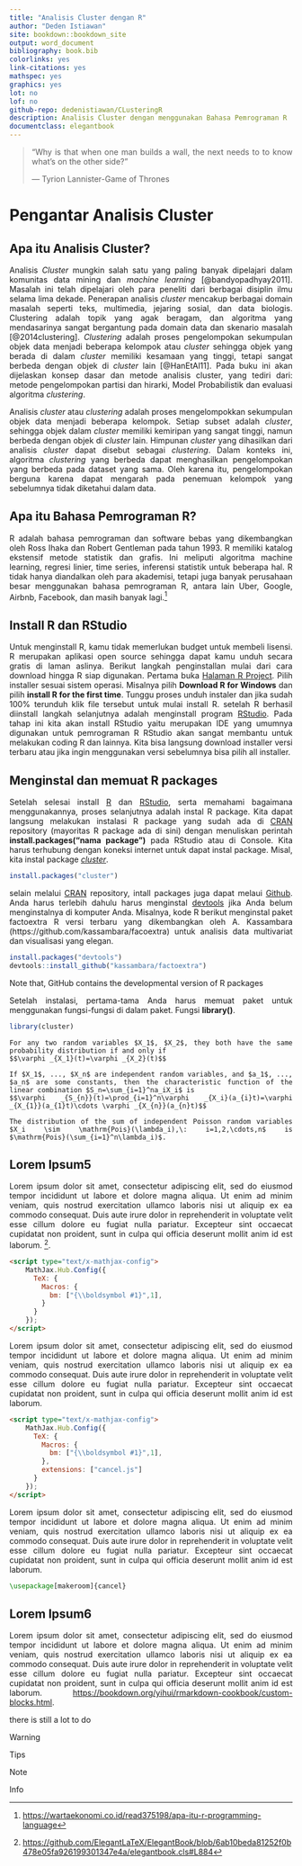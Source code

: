 ```yaml
---
title: "Analisis Cluster dengan R"
author: "Deden Istiawan"
site: bookdown::bookdown_site
output: word_document
bibliography: book.bib
colorlinks: yes
link-citations: yes
mathspec: yes
graphics: yes
lot: no
lof: no
github-repo: dedenistiawan/CLusteringR
description: Analisis Cluster dengan menggunakan Bahasa Pemrograman R
documentclass: elegantbook
---
```


\mainmatter

```{=html}
<style>
body{
text-align: justify}
</style>
```
> "Why is that when one man builds a wall, the next needs to to know what's on the other side?"
>
> --- Tyrion Lannister-Game of Thrones

# Pengantar Analisis Cluster

## Apa itu Analisis Cluster?

Analisis *Cluster* mungkin salah satu yang paling banyak dipelajari dalam komunitas data mining dan *machine learning* [@bandyopadhyay2011]. Masalah ini telah dipelajari oleh para peneliti dari berbagai disiplin ilmu selama lima dekade. Penerapan analisis *cluster* mencakup berbagai domain masalah seperti teks, multimedia, jejaring sosial, dan data biologis. Clustering adalah topik yang agak beragam, dan algoritma yang mendasarinya sangat bergantung pada domain data dan skenario masalah [@2014clustering]. *Clustering* adalah proses pengelompokan sekumpulan objek data menjadi beberapa kelompok atau *cluster* sehingga objek yang berada di dalam *cluster* memiliki kesamaan yang tinggi, tetapi sangat berbeda dengan objek di *cluster* lain [@HanEtAl11]. Pada buku ini akan dijelaskan konsep dasar dan metode analisis cluster, yang tediri dari: metode pengelompokan partisi dan hirarki, Model Probabilistik dan evaluasi algoritma *clustering*.

Analisis *cluster* atau *clustering* adalah proses mengelompokkan sekumpulan objek data menjadi beberapa kelompok. Setiap subset adalah *cluster*, sehingga objek dalam *cluster* memiliki kemiripan yang sangat tinggi, namun berbeda dengan objek di *cluster* lain. Himpunan *cluster* yang dihasilkan dari analisis *cluster* dapat disebut sebagai *clustering*. Dalam konteks ini, algoritma *clustering* yang berbeda dapat menghasilkan pengelompokan yang berbeda pada dataset yang sama. Oleh karena itu, pengelompokan berguna karena dapat mengarah pada penemuan kelompok yang sebelumnya tidak diketahui dalam data.

## Apa itu Bahasa Pemrograman R?

R adalah bahasa pemrograman dan software bebas yang dikembangkan oleh Ross Ihaka dan Robert Gentleman pada tahun 1993. R memiliki katalog ekstensif metode statistik dan grafis. Ini meliputi algoritma machine learning, regresi linier, time series, inferensi statistik untuk beberapa hal. R tidak hanya diandalkan oleh para akademisi, tetapi juga banyak perusahaan besar menggunakan bahasa pemrograman R, antara lain Uber, Google, Airbnb, Facebook, dan masih banyak lagi.[^index-1]

[^index-1]: <https://wartaekonomi.co.id/read375198/apa-itu-r-programming-language>

## Install R dan RStudio

Untuk menginstall R, kamu tidak memerlukan budget untuk membeli lisensi. R merupakan aplikasi open source sehingga dapat kamu unduh secara gratis di laman aslinya. Berikut langkah penginstallan mulai dari cara download hingga R siap digunakan. Pertama buka [Halaman R Project](https://cran.r-project.org/). Pilih installer sesuai sistem operasi. Misalnya pilih **Download R for Windows** dan pilih **install R for the first time**. Tunggu proses unduh instaler dan jika sudah 100% terunduh klik file tersebut untuk mulai install R. setelah R berhasil diinstall langkah selanjutnya adalah menginstall program [RStudio](https://posit.co/download/rstudio-desktop/). Pada tahap ini kita akan install RStudio yaitu merupakan IDE yang umumnya digunakan untuk pemrograman R RStudio akan sangat membantu untuk melakukan coding R dan lainnya. Kita bisa langsung download installer versi terbaru atau jika ingin menggunakan versi sebelumnya bisa pilih all installer.

## Menginstal dan memuat R packages
Setelah selesai instalI [R](https://cran.r-project.org/) dan [RStudio](https://posit.co/download/rstudio-desktop/), serta memahami bagaimana menggunakannya, proses selanjutnya adalah instal R package. Kita dapat langsung melakukan instalasi R package yang sudah ada di [CRAN](https://cran.r-project.org/) repository (mayoritas R package ada di sini) dengan menuliskan perintah **install.packages(“nama package”)** pada RStudio atau di Console. Kita harus terhubung dengan koneksi internet untuk dapat instal package. Misal, kita instal package [*cluster*](https://cran.r-project.org/web/packages/cluster/index.html).

```r
install.packages("cluster")
```

selain melalui [CRAN](https://cran.r-project.org/) repository, intall packages juga dapat melaui [Github](https://github.com/). Anda harus terlebih dahulu harus menginstal [devtools](https://cran.r-project.org/web/packages/devtools/index.html) jika Anda belum menginstalnya di komputer Anda. Misalnya, kode R berikut menginstal paket factoextra R versi terbaru yang dikembangkan oleh A. Kassambara (https://github.com/kassambara/facoextra) untuk analisis data multivariat dan visualisasi yang elegan.

```r
install.packages("devtools")
devtools::install_github("kassambara/factoextra")
```

::: {.rmdnote data-latex="{Note}"}
Note that, GitHub contains the developmental version of R packages
:::

Setelah instalasi, pertama-tama Anda harus memuat paket untuk menggunakan fungsi-fungsi di dalam paket. Fungsi **library()**.

```r
library(cluster)
```


```lemma
For any two random variables $X_1$, $X_2$, they both have the same probability distribution if and only if
$$\varphi _{X_1}(t)=\varphi _{X_2}(t)$$
```

```theorem
If $X_1$, ..., $X_n$ are independent random variables, and $a_1$, ..., $a_n$ are some constants, then the characteristic function of the linear combination $S_n=\sum_{i=1}^na_iX_i$ is
$$\varphi _{S_{n}}(t)=\prod_{i=1}^n\varphi _{X_i}(a_{i}t)=\varphi _{X_{1}}(a_{1}t)\cdots \varphi _{X_{n}}(a_{n}t)$$
```

```proposition
The distribution of the sum of independent Poisson random variables $X_i \sim \mathrm{Pois}(\lambda_i),\: i=1,2,\cdots,n$ is $\mathrm{Pois}(\sum_{i=1}^n\lambda_i)$.
```

## Lorem Ipsum5 {#math-formular}

Lorem ipsum dolor sit amet, consectetur adipiscing elit, sed do eiusmod tempor incididunt ut labore et dolore magna aliqua. Ut enim ad minim veniam, quis nostrud exercitation ullamco laboris nisi ut aliquip ex ea commodo consequat. Duis aute irure dolor in reprehenderit in voluptate velit esse cillum dolore eu fugiat nulla pariatur. Excepteur sint occaecat cupidatat non proident, sunt in culpa qui officia deserunt mollit anim id est laborum. [^index-2].

[^index-2]: <https://github.com/ElegantLaTeX/ElegantBook/blob/6ab10beda81252f0b478e05fa926199301347e4a/elegantbook.cls#L884>

``` html
<script type="text/x-mathjax-config">
    MathJax.Hub.Config({
      TeX: {
        Macros: {
          bm: ["{\\boldsymbol #1}",1],
        }
      }
    });
</script>
```

Lorem ipsum dolor sit amet, consectetur adipiscing elit, sed do eiusmod tempor incididunt ut labore et dolore magna aliqua. Ut enim ad minim veniam, quis nostrud exercitation ullamco laboris nisi ut aliquip ex ea commodo consequat. Duis aute irure dolor in reprehenderit in voluptate velit esse cillum dolore eu fugiat nulla pariatur. Excepteur sint occaecat cupidatat non proident, sunt in culpa qui officia deserunt mollit anim id est laborum.

``` html
<script type="text/x-mathjax-config">
    MathJax.Hub.Config({
      TeX: {
        Macros: {
          bm: ["{\\boldsymbol #1}",1],
        },
        extensions: ["cancel.js"]
      }
    });
</script>
```

Lorem ipsum dolor sit amet, consectetur adipiscing elit, sed do eiusmod tempor incididunt ut labore et dolore magna aliqua. Ut enim ad minim veniam, quis nostrud exercitation ullamco laboris nisi ut aliquip ex ea commodo consequat. Duis aute irure dolor in reprehenderit in voluptate velit esse cillum dolore eu fugiat nulla pariatur. Excepteur sint occaecat cupidatat non proident, sunt in culpa qui officia deserunt mollit anim id est laborum.

``` latex
\usepackage[makeroom]{cancel}
```

## Lorem Ipsum6 {#custom-block}

Lorem ipsum dolor sit amet, consectetur adipiscing elit, sed do eiusmod tempor incididunt ut labore et dolore magna aliqua. Ut enim ad minim veniam, quis nostrud exercitation ullamco laboris nisi ut aliquip ex ea commodo consequat. Duis aute irure dolor in reprehenderit in voluptate velit esse cillum dolore eu fugiat nulla pariatur. Excepteur sint occaecat cupidatat non proident, sunt in culpa qui officia deserunt mollit anim id est laborum. <https://bookdown.org/yihui/rmarkdown-cookbook/custom-blocks.html>.

[there is still a lot to do]{.todo}

::: {.rmdwarn data-latex="{Warning}"}
Warning
:::

::: {.rmdtip data-latex="{Tips}"}
Tips
:::

::: {.rmdnote data-latex="{Note}"}
Note
:::

::: rmdinfo
Info
:::
